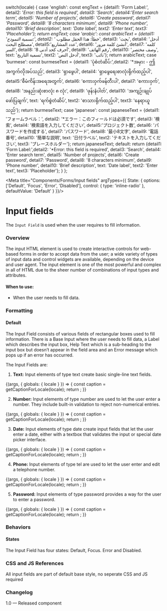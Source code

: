 
  switch(locale) {
    case 'english': const engText = {detail1: 'Form Label:', detail2: '*Error: this field is required', detail3: 'Search', detail4:'Enter search term', detail5: 'Number of projects', detail6: 'Create password', detail7: 'Password', detail8: '8 characters minimum', detail9: 'Phone number', detail10: 'Brief description', text: 'Date label', text2: 'Enter text', text3: 'Placeholder'}; return engText;
    case 'arabic': const arabicText = {detail1: 'تسمية النموذج:', detail2: '* خطأ: هذا الحقل مطلوب', detail3: 'بحث', detail4: 'أدخل مصطلح البحث', detail5:'عدد المشاريع', detail6: 'أنشئ كلمة مرور', detail7: 'كلمه السر', detail8: '8 أحرف كحد أدنى', detail9: 'رقم الهاتف', detail10: 'وصف مختصر', text: 'تسمية التاريخ', text2: 'أدخل النص', text3: 'نائب'}; return arabicText;
    case 'burmese': const burmeseText = {detail1: 'ပုံစံတံဆိပ်:',detail2: '*အမှား - ဤအကွက်လိုအပ်သည်', detail3: 'ရှာဖွေပါ', detail4: 'ရှာဖွေရေးစာလုံးရိုက်ထည့်ပါ', detail5:'စီမံကိန်းအရေအတွက်', detail6: 'စကားဝှက်ဖန်တီးပါ', detail7: 'စကားဝှက်', detail8: 'အနည်းဆုံးစာလုံး ၈ လုံး', detail9: 'ဖုန်းနံပါတ်', detail10: 'အကျဉ်းချုပ်ဖော်ပြချက်', text: 'ရက်စွဲတံဆိပ်', text2: 'စာသားရိုက်ထည့်ပါ', text3: 'နေရာယူသည်'}; return burmeseText;
    case 'japanese': const japaneseText = {detail1: 'フォームラベル：', detail2: '*エラー：このフィールドは必須です', detail3: '検索', detail4: '検索語を入力してください', detail5:'プロジェクト数', detail6: 'パスワードを作成する', detail7: 'パスワード', detail8: '最小8文字', detail9: '電話番号', detail10: '簡単な説明', text: '日付ラベル', text2: 'テキストを入力してください', text3: 'プレースホルダー'}; return japaneseText;
    default:
      return {detail1: 'Form Label:',detail2: '*Error: this field is required', detail3: 'Search', detail4: 'Enter search term', detail5: 'Number of projects', detail6: 'Create password', detail7: 'Password', detail8: '8 characters minimum', detail9: 'Phone number', detail10: 'Brief description', text: 'Date label', text2: 'Enter text', text3: 'Placeholder'};
  }
};

<Meta 
  title="Components/Forms/Input fields"  argTypes={{
  State: {
    options: ['Default', 'Focus', 'Error', 'Disabled'],
    control: { type: 'inline-radio' },
    defaultValue: 'Default'
  }
}}/>

# Input fields
The `Input Field` is used when the user requires to fill information.

### Overview
The input HTML element is used to create interactive controls for web-based forms in order to accept data from the user; a wide variety of types of input data and control widgets are available, depending on the device and user agent. The input element is one of the most powerful and complex in all of HTML due to the sheer number of combinations of input types and attributes. 

#### When to use:
- When the user needs to fill data.

### Formatting

#### Default
The Input Field consists of various fields of rectangular boxes used to fill information.  There is a Base Input where the user needs to fill data, a Label which describes the input box, Help Text which is a sub-heading to the input box but doesn’t appear in the field area and an Error message which pops up if an error has occurred.

The Input Fields are:

1. **Text:** Input elements of type text create basic single-line text fields. 

<Canvas>
  <Story name="Text">
    {(args, { globals: { locale } }) => {
      const caption = getCaptionForLocale(locale);
      return <Inputcomponent labelText={caption.detail1} errorText={caption.detail2} element='input' type='text' placeholder={caption.text3} {...args} ></Inputcomponent>;
    }}
  </Story>
</Canvas>

2. **Number:** Input elements of type number are used to let the user enter a number. They include built-in validation to reject non-numerical entries.

<Canvas>
  <Story name="Number">
    {(args, { globals: { locale } }) => {
      const caption = getCaptionForLocale(locale);
      return <Inputcomponent labelText={caption.detail5} errorText={caption.detail2} element='input' type='number' pattern='[0-9]*' placeholder={caption.text3} {...args}></Inputcomponent>;
    }}
  </Story>
</Canvas>

3. **Date:** Input elements of type date create input fields that let the user enter a date, either with a textbox that validates the input or special date picker interface.

<Canvas>
  <Story name="Date">
    {(args, { globals: { locale } }) => {
      const caption = getCaptionForLocale(locale);
      return <Inputcomponent labelText={caption.text} errorText={caption.detail2} element='input' type='date' placeholder='dd/mm/yyyy' {...args}></Inputcomponent>;
    }}
  </Story>
</Canvas>

4. **Phone:** Input elements of type tel are used to let the user enter and edit a telephone number.

<Canvas>
  <Story name="Telephone">
    {(args, { globals: { locale } }) => {
      const caption = getCaptionForLocale(locale);
      return <Inputcomponent labelText={caption.detail9} element='input' type='tel' errorText={caption.detail2} placeholder='+234 000 000 0000' pattern='[0-9]{3}-[0-9]{2}-[0-9]{3}' {...args} ></Inputcomponent>;
    }}
  </Story>
</Canvas>

5. **Password:** Input elements of type password provides a way for the user to enter a password.

<Canvas>
  <Story name="Password">
    {(args, { globals: { locale } }) => {
      const caption = getCaptionForLocale(locale);
      return <Inputcomponent labelText={caption.detail6} element='input' helpText={caption.detail8} errorText={caption.detail2} type='password' minlength="8" placeholder={caption.detail7} {...args}></Inputcomponent>;
    }}
  </Story>
</Canvas>

### Behaviors

#### States
The Input Field has four states: Default, Focus. Error and Disabled.

### CSS and JS References
All input fields are part of default base style, no seperate CSS and JS required

### Changelog
1.0 — Released component

